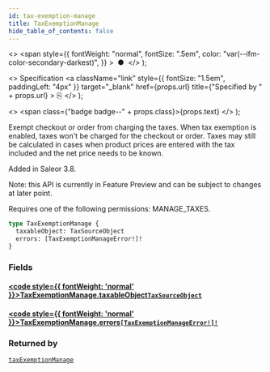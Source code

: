 ```yaml
---
id: tax-exemption-manage
title: TaxExemptionManage
hide_table_of_contents: false
---
```


  <>
    <span
      style={{
        fontWeight: "normal",
        fontSize: ".5em",
        color: "var(--ifm-color-secondary-darkest)",
      }}
    >
      &nbsp;●&nbsp;
    </span>
  </>
);

  <>
    Specification
    <a
      className="link"
      style={{ fontSize: "1.5em", paddingLeft: "4px" }}
      target="\_blank"
      href={props.url}
      title={"Specified by " + props.url}
    >
      ⎘
    </a>
  </>
);

  <>
    <span class={"badge badge--" + props.class}>{props.text}</span>
  </>
);

Exempt checkout or order from charging the taxes. When tax exemption is enabled, taxes won't be charged for the checkout or order. Taxes may still be calculated in cases when product prices are entered with the tax included and the net price needs to be known.

Added in Saleor 3.8.

Note: this API is currently in Feature Preview and can be subject to changes at later point.

Requires one of the following permissions: MANAGE_TAXES.

```graphql
type TaxExemptionManage {
  taxableObject: TaxSourceObject
  errors: [TaxExemptionManageError!]!
}
```

### Fields

#### [<code style={{ fontWeight: 'normal' }}>TaxExemptionManage.<b>taxableObject</b></code>](#)<Bullet />[`TaxSourceObject`](../../api-reference/unions/tax-source-object) <Badge class="secondary" text="union"/>

>

#### [<code style={{ fontWeight: 'normal' }}>TaxExemptionManage.<b>errors</b></code>](#)<Bullet />[`[TaxExemptionManageError!]!`](../../api-reference/objects/tax-exemption-manage-error) <Badge class="secondary" text="non-null"/> <Badge class="secondary" text="object"/>

>

### Returned by

[`taxExemptionManage`](../../api-reference/mutations/tax-exemption-manage) <Badge class="secondary" text="mutation"/>
